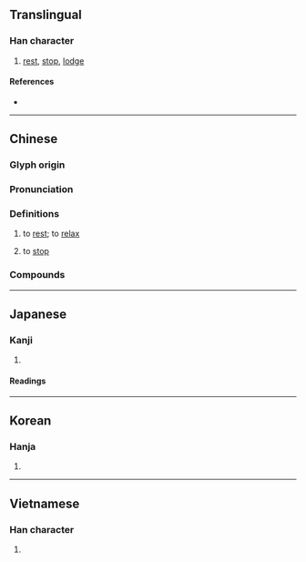 {{character info}}
==Translingual==

===Han character===
{{Han char|rn=76|rad=欠|as=09|sn=13|four=67782|canj=AVNO|ids=⿰曷欠}}

# [[rest]], [[stop]], [[lodge]]

====References====
* {{Han ref|kx=0570.150|dkj=16141|dj=0958.160|hdz=32145.070|uh=6B47|ud=27463|bh=B7B2|bd=47026}}

----

==Chinese==
{{zh-forms}}

===Glyph origin===
{{Han etym}}

===Pronunciation===
{{zh-pron
|m=xiē
|m-s=
|c=hit3,kit3
|c_note=kit3 - nonstandard variant in certain compounds
|c-t=
|g=
|h=pfs=hiet
|j=
|mb=hṳĕ
|md=hiók
|mn=ml:hiat/xm,qz,tp,kh,tn,tc,hc,lk,sx,km,mg:hioh/zz:hehⁿ/yl:heh
|mn_note=hiat - literary; hioh/hehⁿ/heh - vernacular
|mn-t=hiah4
|w=
|x=
|mc=y
|oc=y
|cat=
}}

===Definitions===
{{zh-hanzi}}

# to [[rest]]; to [[relax]]
# {{lb|zh|Teochew}} to [[stop]]

===Compounds===
{{zh-der|困歇|停歇|半歇|密歇斯|休歇|少歇|宿歇|安歇|不歇|一歇|歇息|歇腳|歇頂|歇業|歇力|歇足|歇拍|歇心|歇歇腳|歇會兒|故歇|歇宿|歇夏|歇馬杯|晏歇|歇泊|消歇|歇處|歇乏|歇手|歇馬|氣歇|歇腿|歇班|歇斯底里|歇後語|歇工|歇晌|歇涼|衰歇|間歇湖|討安歇|間歇噴泉|間歇泉|間歇|間歇熱|歇馬廟|黃歇口|歇熱:hioh-joa̍h;Min Nan|歇寒:hioh-kôaⁿ;Min Nan}}

{{zh-cat|Elementary}}

----

==Japanese==

===Kanji===
{{ja-kanji|grade=|rs=欠09}}

# {{rfdef|ja|sort=欠09}}

====Readings====
{{ja-readings
|goon=こち
|kanon=けつ
|kun=や-める, つきる}}

----

==Korean==

===Hanja===
{{ko-hanja|hangeul=헐|eumhun=|rv=heol|mr=hŏl|y=hel}}

# {{rfdef|ko|sort=欠09}}

----

==Vietnamese==

===Han character===
{{vi-readings|reading=hết, hít, yết, hét, hiết, hớt|rs=欠09}}

# {{rfdef|vi|sort=欠09}}
